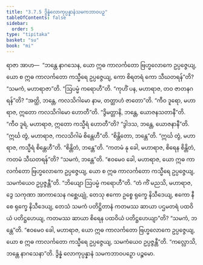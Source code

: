```yaml
---
title: "3.7.5 ဒွိန္နံလောကုပ္ပန္နာနံသမကဘာဝပဉှ"
tableOfContents: false
sidebar:
  order: 5
type: "tipitaka"
basket: "su"
book: "mi"
---
```



<DynamicBreadcrumb />

<Division number="98" book="mi" e="ch" v="28">

<Paragraph number="470" book="mi">
ရာဇာ အာဟ—  “ဘန္တေ နာဂသေန, ယော ဣဓ ကာလင်္ကတော ဗြဟ္မလောကေ ဥပ္ပဇ္ဇေယျ, ယော စ ဣဓ ကာလင်္ကတော ကသ္မီရေ ဥပ္ပဇ္ဇေယျ, ကော စိရတရံ ကော သီဃတရန်”တိ? “သမကံ, မဟာရာဇာ”တိ.
</Paragraph>

<Paragraph number="471" book="mi">
“ဩပမ္မံ ကရောဟီ”တိ. “ကုဟိံ ပန, မဟာရာဇ, တဝ ဇာတနဂရန်”တိ? “အတ္ထိ, ဘန္တေ, ကလသိဂါမော နာမ, တတ္ထာဟံ ဇာတော”တိ. “ကီဝ ဒူရော, မဟာရာဇ, ဣတော ကလသိဂါမော ဟောတီ”တိ. “ဒွိမတ္တာနိ, ဘန္တေ, ယောဇနသတာနီ”တိ. “ကီဝ ဒူရံ, မဟာရာဇ, ဣတော ကသ္မီရံ ဟောတီ”တိ? “ဒွါဒသ, ဘန္တေ, ယောဇနာနီ”တိ. “ဣင်္ဃ တွံ, မဟာရာဇ, ကလသိဂါမံ စိန္တေဟီ”တိ. “စိန္တိတော, ဘန္တေ”တိ. “ဣင်္ဃ တွံ, မဟာရာဇ, ကသ္မီရံ စိန္တေဟီ”တိ. “စိန္တိတံ, ဘန္တေ”တိ. “ကတမံ နု ခေါ, မဟာရာဇ, စိရေန စိန္တိတံ, ကတမံ သီဃတရန်”တိ? “သမကံ, ဘန္တေ”တိ. “ဧဝမေဝ ခေါ, မဟာရာဇ, ယော ဣဓ ကာလင်္ကတော ဗြဟ္မလောကေ ဥပ္ပဇ္ဇေယျ, ယော စ ဣဓ ကာလင်္ကတော ကသ္မီရေ ဥပ္ပဇ္ဇေယျ, သမကံယေဝ ဥပ္ပဇ္ဇန္တီ”တိ.
</Paragraph>

<Paragraph number="472" book="mi">
“ဘိယျော ဩပမ္မံ ကရောဟီ”တိ. “တံ ကိံ မညသိ, မဟာရာဇ, ဒွေ သကုဏာ အာကာသေန ဂစ္ဆေယျုံ, တေသု ဧကော ဥစ္စေ ရုက္ခေ နိသီဒေယျ, ဧကော နီစေ ရုက္ခေ နိသီဒေယျ, တေသံ သမကံ ပတိဋ္ဌိတာနံ ကတမဿ ဆာယာ ပဌမတရံ ပထဝိယံ ပတိဋ္ဌဟေယျ, ကတမဿ ဆာယာ စိရေန ပထဝိယံ ပတိဋ္ဌဟေယျာ”တိ? “သမကံ, ဘန္တေ”တိ. “ဧဝမေဝ ခေါ, မဟာရာဇ, ယော ဣဓ ကာလင်္ကတော ဗြဟ္မလောကေ ဥပ္ပဇ္ဇေယျ, ယော စ ဣဓ ကာလင်္ကတော ကသ္မီရေ ဥပ္ပဇ္ဇေယျ, သမကံယေဝ ဥပ္ပဇ္ဇန္တီ”တိ.
</Paragraph>

<Paragraph number="473" book="mi">
“ကလ္လောသိ, ဘန္တေ နာဂသေနာ”တိ.

</Paragraph>
</Division>

<Paragraph number="474" type="center" book="mi">
ဒွိန္နံ လောကုပ္ပန္နာနံ သမကဘာဝပဉှော ပဉ္စမော.
</Paragraph>